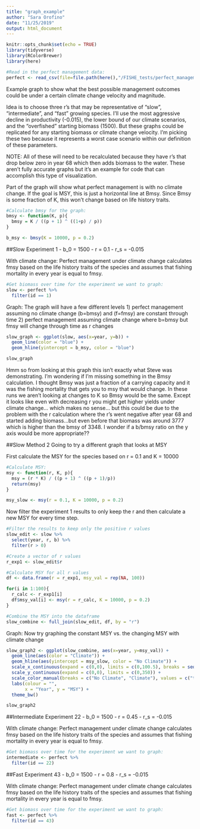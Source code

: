```yaml
---
title: "graph_example"
author: "Sara Orofino"
date: "11/25/2019"
output: html_document
---
```


```r
knitr::opts_chunk$set(echo = TRUE)
library(tidyverse)
library(RColorBrewer)
library(here)

#Read in the perfect management data:
perfect <- read_csv(file=file.path(here(),"/FISHE_tests/perfect_management/csv_results/perfect.csv"))
```

Example graph to show what the best possible management outcomes could be under a certain climate change velocity and magnitude.

Idea is to choose three r's that may be representative of "slow", "intermediate", and "fast" growing species. I'll use the most aggressive decline in productivity (-0.015), the lower bound of our climate scenarios, and the "overfished" starting biomass (1500). But these graphs could be replicated for any starting biomass or climate change velocity. I'm picking these two because it represents a worst case scenario within our definition of these parameters.


NOTE: All of these will need to be recalculated because they have r's that drop below zero in year 68 which then adds biomass to the water. These aren't fully accurate graphs but it's an example for code that can accomplish this type of visualization. 

Part of the graph will show what perfect management is with no climate change. If the goal is MSY, this is just a horizontal line at Bmsy. Since Bmsy is some fraction of K, this won't change based on life history traits. 
```r
#Calculate bmsy for the graph:
bmsy <- function(K, p){
  bmsy = K / ((p + 1) ^ ((1+p) / p))
}

b_msy <- bmsy(K = 10000, p = 0.2)
```

##Slow 
Experiment 1
 - b_0 = 1500
 - r = 0.1
 - r_s = -0.015

With climate change: Perfect management under climate change calculates fmsy based on the life history traits of the species and assumes that fishing mortality in every year is equal to fmsy. 
```r
#Get biomass over time for the experiment we want to graph:
slow <- perfect %>% 
  filter(id == 1)

```

Graph: The graph will have a few different levels 1) perfect management assuming no climate change (b=bmsy) and (f=fmsy) are constant through time 2) perfect management assuming climate change where b=bmsy but fmsy will change through time as r changes
```r

slow_graph <- ggplot(slow, aes(x=year, y=b)) +
  geom_line(color = "blue") +
  geom_hline(yintercept = b_msy, color = "blue")

slow_graph
```
Hmm so from looking at this graph this isn't exactly what Steve was demonstrating. I'm wondering if I'm missing something in the Bmsy calculation. I thought Bmsy was just a fraction of a carrying capacity and it was the fishing mortality that gets you to msy that would change. In these runs we aren't looking at changes to K so Bmsy would be the same. Except it looks like even with decreasing r you might get higher yields under climate change... which makes no sense... but this could be due to the problem with the r calculation where the r's went negative after year 68 and started adding biomass...but even before that biomass was around 3777 which is higher than the bmsy of 3348. I wonder if a b/bmsy ratio on the y axis would be more appropriate??

##Slow Method 2
Going to try a different graph that looks at MSY

First calculate the MSY for the species based on r = 0.1 and K = 10000
```r
#Calculate MSY:
msy <- function(r, K, p){
  msy = (r * K) / ((p + 1) ^ ((p + 1)/p))
  return(msy)
}

msy_slow <- msy(r = 0.1, K = 10000, p = 0.2)

```

Now filter the experiment 1 results to only keep the r and then calculate a new MSY for every time step. 
```r
#Filter the results to keep only the positive r values
slow_edit <- slow %>% 
  select(year, r, b) %>% 
  filter(r > 0)

#Create a vector of r values
r_exp1 <- slow_edit$r

#Calculate MSY for all r values
df <- data.frame(r = r_exp1, msy_val = rep(NA, 100))

for(i in 1:100){
  r_calc <- r_exp1[i]
  df$msy_val[i] <- msy(r = r_calc, K = 10000, p = 0.2)
}

#Combine the MSY into the dataframe 
slow_combine <- full_join(slow_edit, df, by = "r")
```

Graph: Now try graphing the constant MSY vs. the changing MSY with climate change 
```r

slow_graph2 <- ggplot(slow_combine, aes(x=year, y=msy_val)) +
  geom_line(aes(color = "Climate")) +
  geom_hline(aes(yintercept = msy_slow, color = "No Climate")) + 
  scale_x_continuous(expand = c(0,0), limits = c(0,100.5), breaks = seq(0,100, by = 20)) +
  scale_y_continuous(expand = c(0,0), limits = c(0,350)) + 
  scale_color_manual(breaks = c("No Climate", "Climate"), values = c("tomato3", "forestgreen")) +
  labs(colour = "",
       x = "Year", y = "MSY") +
  theme_bw() 

slow_graph2
```


##Intermediate
Experiment 22
 - b_0 = 1500
 - r = 0.45
 - r_s = -0.015

With climate change: Perfect management under climate change calculates fmsy based on the life history traits of the species and assumes that fishing mortality in every year is equal to fmsy. 
```r
#Get biomass over time for the experiment we want to graph:
intermediate <- perfect %>% 
  filter(id == 22)
```



##Fast
Experiment 43
 - b_0 = 1500
 - r = 0.8
 - r_s = -0.015

With climate change: Perfect management under climate change calculates fmsy based on the life history traits of the species and assumes that fishing mortality in every year is equal to fmsy. 
```r
#Get biomass over time for the experiment we want to graph:
fast <- perfect %>% 
  filter(id == 43)
```

